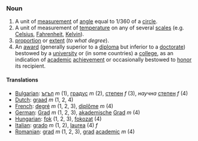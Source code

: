 ===Noun===

# A unit of [[measurement]] of [[angle]] equal to 1/360 of a [[circle]].
# A unit of measurement of [[temperature]] on any of several [[scales]] (e.g. [[Celsius]], [[Fahrenheit]], [[Kelvin]]).
# [[proportion]] or [[extent]] (''to what degree'').
# An [[award]] (generally superior to a [[diploma]] but inferior to a [[doctorate]]) bestowed by a [[university]] or (in some countries) a [[college]], as an indication of [[academic]] [[achievement]] or occasionally bestowed to [[honor]] its recipient.

====Translations====

*[[Bulgarian]]: [[ъгъл]] ''m'' (1), [[градус]] ''m'' (2), [[степен]] ''f'' (3), ''научна'' [[степен]] ''f'' (4)
*[[Dutch]]: [[graad]] ''m'' (1, 2, 4)
*[[French]]: [[degré]] ''m'' (1, 2, 3), [[diplôme]] ''m'' (4)
*[[German]]: [[Grad]] ''m'' (1, 2, 3), [[akademische]] [[Grad]] ''m'' (4)
*[[Hungarian]]: [[fok]] (1, 2, 3), [[fokozat]] (4)
*[[Italian]]: [[grado]] ''m'' (1, 2), [[laurea]] (4) ''f''
*[[Romanian]]: [[grad]] ''m'' (1, 2, 3), [[grad]] [[academic]] ''m'' (4)